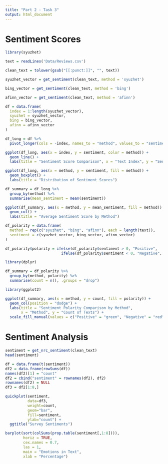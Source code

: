 ```yaml
---
title: "Part 2 - Task 3"
output: html_document
---
```


# Sentiment Scores

```r
library(syuzhet)
```

```r
text = readLines('Data/Reviews.csv')

clean_text = tolower(gsub("[[:punct:]]", "", text))

syuzhet_vector = get_sentiment(clean_text, method = 'syuzhet')

bing_vector = get_sentiment(clean_text, method = 'bing')

afinn_vector = get_sentiment(clean_text, method = 'afinn')
```

```r
df = data.frame(
  index = 1:length(syuzhet_vector),
  syuzhet = syuzhet_vector,
  bing = bing_vector,
  afinn = afinn_vector
)

df_long = df %>%
  pivot_longer(cols = -index, names_to = "method", values_to = "sentiment")

ggplot(df_long, aes(x = index, y = sentiment, color = method)) +
  geom_line() +
  labs(title = "Sentiment Score Comparison", x = "Text Index", y = "Sentiment Score")
```

```r
ggplot(df_long, aes(x = method, y = sentiment, fill = method)) +
  geom_boxplot() +
  labs(title = "Distribution of Sentiment Scores")
```

```r
df_summary = df_long %>%
  group_by(method) %>%
  summarise(mean_sentiment = mean(sentiment))

ggplot(df_summary, aes(x = method, y = mean_sentiment, fill = method)) +
  geom_col() +
  labs(title = "Average Sentiment Score by Method")
```

```r
df_polarity = data.frame(
  method = rep(c("syuzhet", "bing", "afinn"), each = length(text)),
  sentiment = c(syuzhet_vector, bing_vector, afinn_vector)
)

df_polarity$polarity = ifelse(df_polarity$sentiment > 0, "Positive",
                         ifelse(df_polarity$sentiment < 0, "Negative", "Neutral"))

library(dplyr)

df_summary = df_polarity %>%
  group_by(method, polarity) %>%
  summarise(count = n(), .groups = "drop")

library(ggplot2)

ggplot(df_summary, aes(x = method, y = count, fill = polarity)) +
  geom_col(position = "dodge") +
  labs(title = "Sentiment Polarity Comparison by Method",
       x = "Method", y = "Count of Texts") +
  scale_fill_manual(values = c("Positive" = "green", "Negative" = "red", "Neutral" = "gray"))
```

# Sentiment Analysis

```r
sentiment = get_nrc_sentiment(clean_text)
head(sentiment)
```

```r
df = data.frame(t(sentiment))
df2 = data.frame(rowSums(df))
names(df2)[1] = "count"
df2 = cbind("sentiment" = rownames(df2), df2)
rownames(df2) = NULL
df3 = df2[1:8,]
```

```r
quickplot(sentiment, 
          data=df3, 
          weight=count, 
          geom="bar", 
          fill=sentiment, 
          ylab="count") + 
  ggtitle("Survey Sentiments")
```

```r
barplot(sort(colSums(prop.table(sentiment[,1:8]))),
        horiz = TRUE,
        cex.names = 0.7,
        las = 1,
        main = "Emotions in Text",
        xlab = "Percentage")


```
